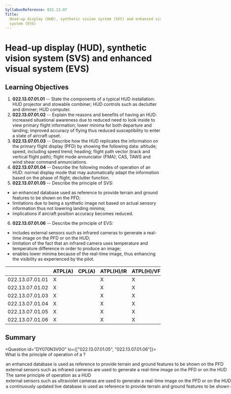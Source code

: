 ```yaml
---
SyllabusReference: 022.13.07
Title:
  Head-up display (HUD), synthetic vision system (SVS) and enhanced visual
  system (EVS)
---
```


# Head-up display (HUD), synthetic vision system (SVS) and enhanced visual system (EVS)

## Learning Objectives

1.  **022.13.07.01.01** -- State the components of a typical HUD installation:
    HUD projector and stowable combiner; HUD controls such as declutter and
    dimmer; HUD computer.
2.  **022.13.07.01.02** -- Explain the reasons and benefits of having an HUD:
    increased situational awareness due to reduced need to look inside to view
    primary flight information; lower minima for both departure and landing;
    improved accuracy of flying thus reduced susceptibility to enter a state of
    aircraft upset.
3.  **022.13.07.01.03** -- Describe how the HUD replicates the information on
    the primary flight display (PFD) by showing the following data: altitude;
    speed, including speed trend; heading; flight path vector (track and
    vertical flight path); flight mode annunciator (FMA); CAS, TAWS and wind
    shear command annunciations.
4.  **022.13.07.01.04** -- Describe the following modes of operation of an HUD:
    normal display mode that may automatically adapt the information based on
    the phase of flight; declutter function.
5.  **022.13.07.01.05** -- Describe the principle of SVS:

- an enhanced database used as reference to provide terrain and ground features
  to be shown on the PFD;
- limitations due to being a synthetic image not based on actual sensory
  information thus not lowering landing minima;
- implications if aircraft position accuracy becomes reduced.

6.  **022.13.07.01.06** -- Describe the principle of EVS:

- includes external sensors such as infrared cameras to generate a real-time
  image on the PFD or on the HUD;
- limitation of the fact that an infrared camera uses temperature and
  temperature difference in order to produce an image;
- enables lower minima because of the real-time image, thus enhancing the
  visibility as experienced by the pilot.

|                 | ATPL(A) | CPL(A) | ATPL(H)/IR | ATPL(H)/VFR | CPL(H) | IR  | CBIR(A) |
| --------------- | ------- | ------ | ---------- | ----------- | ------ | --- | ------- |
| 022.13.07.01.01 | X       |        | X          | X           |        |     |         |
| 022.13.07.01.02 | X       |        | X          | X           |        |     |         |
| 022.13.07.01.03 | X       |        | X          | X           |        |     |         |
| 022.13.07.01.04 | X       |        | X          | X           |        |     |         |
| 022.13.07.01.05 | X       |        | X          | X           |        |     |         |
| 022.13.07.01.06 | X       |        | X          | X           |        |     |         |

## Summary

<Question id="DY070N3V0O" lo={["022.13.07.01.05", "022.13.07.01.06"]}>
  <Text variant="oneCorrect">
    What is the principle of operation of a <Subject />?
  </Text>
<Option
  subject={[["SVS"], ["synthetic vision system"]]}
  why="SVS system description"
>
  an enhanced database is used as reference to provide terrain and ground
  features to be shown on the PFD
</Option>
<Option
  subject={[["EVS"], ["enhanced visual system"]]}
  why="EVS system description"
>
  external sensors such as infrared cameras are used to generate a real-time
  image on the PFD or on the HUD
</Option>
<Option>The same principle of operation as a HUD</Option>
<Option why="Describes a EVS, except that infrared rights are used.">
  external sensors such as ultraviolet cameras are used to generate a real-time
  image on the PFD or on the HUD
</Option>

  <Option why="Describes a SVS, except the database is not continuously updated via live data.">
    a continuously updated live database is used as reference to provide terrain
    and ground features to be shown on the PFD
  </Option>
</Question>
